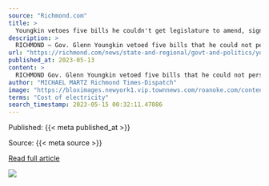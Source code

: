 ```yaml
---
source: "Richmond.com"
title: >
  Youngkin vetoes five bills he couldn't get legislature to amend, signs 12 others
description: >
  RICHMOND — Gov. Glenn Youngkin vetoed five bills that he could not persuade the General Assembly to amend last month and signed a dozen others, including legislation to block children’s access to pornographic websites and allow Dominion Energy to recover…
url: "https://richmond.com/news/state-and-regional/govt-and-politics/youngkin-vetoes-five-bills-he-couldnt-get-legislature-to-amend-signs-12-others/article_2dd70a98-f10e-11ed-a4bf-279647bf1196.html"
published_at: 2023-05-13
content: >
  RICHMOND Gov. Glenn Youngkin vetoed five bills that he could not persuade the General Assembly to amend last month and signed a dozen others, including legislation to block childrens access to pornog… [+3616 chars]
author: "MICHAEL MARTZ Richmond Times-Dispatch"
image: "https://bloximages.newyork1.vip.townnews.com/roanoke.com/content/tncms/assets/v3/editorial/c/46/c46d5065-f7dd-5067-8ebd-c946ff1322e8/645fb7e08e43e.preview.jpg?crop=1893%2C994%2C0%2C50&resize=1200%2C630&order=crop%2Cresize"
terms: "Cost of electricity"
search_timestamp: 2023-05-15 00:32:11.47086
---
```



Published: {{< meta published_at >}}


Source: {{< meta source >}}


[Read full article]({{< meta url >}}){target='_blank'}



![](`r rmarkdown::metadata$image[1]`)
